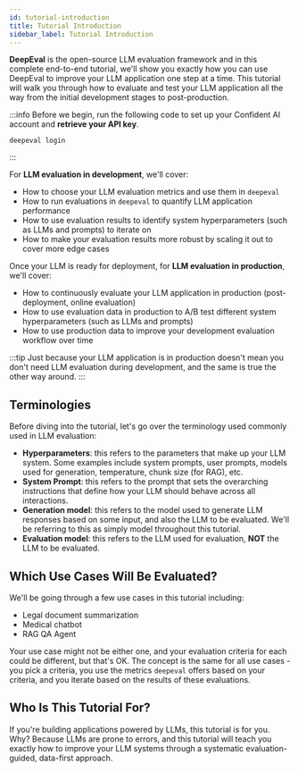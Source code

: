 ```yaml
---
id: tutorial-introduction
title: Tutorial Introduction
sidebar_label: Tutorial Introduction
---
```


**DeepEval** is the open-source LLM evaluation framework and in this complete end-to-end tutorial, we'll show you exactly how you can use DeepEval to improve your LLM application one step at a time. This tutorial will walk you through how to evaluate and test your LLM application all the way from the initial development stages to post-production.

:::info
Before we begin, run the following code to set up your Confident AI account and **retrieve your API key**.

```
deepeval login
```

:::

For **LLM evaluation in development**, we'll cover:

- How to choose your LLM evaluation metrics and use them in `deepeval`
- How to run evaluations in `deepeval` to quantify LLM application performance
- How to use evaluation results to identify system hyperparameters (such as LLMs and prompts) to iterate on
- How to make your evaluation results more robust by scaling it out to cover more edge cases

Once your LLM is ready for deployment, for **LLM evaluation in production**, we'll cover:

- How to continuously evaluate your LLM application in production (post-deployment, online evaluation)
- How to use evaluation data in production to A/B test different system hyperparameters (such as LLMs and prompts)
- How to use production data to improve your development evaluation workflow over time

:::tip
Just because your LLM application is in production doesn't mean you don't need LLM evaluation during development, and the same is true the other way around.
:::

## Terminologies

Before diving into the tutorial, let's go over the terminology used commonly used in LLM evaluation:

- **Hyperparameters**: this refers to the parameters that make up your LLM system. Some examples include system prompts, user prompts, models used for generation, temperature, chunk size (for RAG), etc.
- **System Prompt**: this refers to the prompt that sets the overarching instructions that define how your LLM should behave across all interactions.
- **Generation model**: this refers to the model used to generate LLM responses based on some input, and also the LLM to be evaluated. We'll be referring to this as simply model throughout this tutorial.
- **Evaluation model**: this refers to the LLM used for evaluation, **NOT** the LLM to be evaluated.

## Which Use Cases Will Be Evaluated?

We'll be going through a few use cases in this tutorial including:

- Legal document summarization
- Medical chatbot
- RAG QA Agent

Your use case might not be either one, and your evaluation criteria for each could be different, but that's OK. The concept is the same for all use cases - you pick a criteria, you use the metrics `deepeval` offers based on your criteria, and you iterate based on the results of these evaluations.

## Who Is This Tutorial For?

If you're building applications powered by LLMs, this tutorial is for you. Why? Because LLMs are prone to errors, and this tutorial will teach you exactly how to improve your LLM systems through a systematic evaluation-guided, data-first approach.
